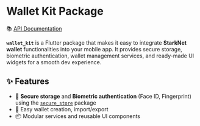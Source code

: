 # Wallet Kit Package
📚 [API Documentation](https://pub.dev/documentation/wallet_kit/latest/)

**`wallet_kit`** is a Flutter package that makes it easy to integrate **StarkNet wallet** functionalities into your mobile app. 
It provides secure storage, biometric authentication, wallet management services, and ready-made UI widgets for a smooth dev experience.

## ✨ Features

- 🔐 **Secure storage** and **Biometric authentication** (Face ID, Fingerprint) using the [`secure_store`](https://pub.dev/packages/secure_store) package
- 🧠 Easy wallet creation, import/export
- 📦 Modular services and reusable UI components
